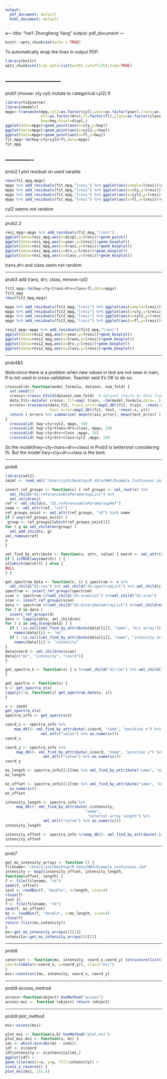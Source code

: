 ```yaml
---
output:
  pdf_document: default
  html_document: default
---
```

a---
title: "hw1-Zhongheng Yang"
output: pdf_document
---

```r
knitr::opts_chunk$set(echo = TRUE)
```


To automatically wrap the lines in output PDF:
```r
library(knitr)
opts_chunk$set(tidy.opts=list(width.cutoff=25),tidy=TRUE)
```



--------------------------
----------------

prob1
choose:
cty
cyl( mutate to categorical cyl2)
fl
```r
library(tidyverse)
library(modelr)
mpgx<-transmute(mpg,cyl2=as.factor(cyl),year=as.factor(year),trans=as.factor(trans),
                drv=as.factor(drv),fl=factor(fl),class=as.factor(class),cty=cty,
                hwy=hwy,displ=displ,)
ggplot(data=mpgx)+geom_point(aes(x=cty,y=hwy))
ggplot(data=mpgx)+geom_point(aes(x=cyl2,y=hwy))
ggplot(data=mpgx)+geom_point(aes(x=fl,y=hwy))
fit_mpg<-lm(hwy~cty+cyl2+fl,data=mpgx)
fit_mpg
```

-------------
---------------------------------

prob2.1
 plot residual on used varable
```r
rmse(fit_mpg,mpgx)
mpgx %>% add_residuals(fit_mpg,"lresi") %>% ggplot(aes(sample=lresi))+geom_qq()
mpgx %>% add_residuals(fit_mpg,"lresi") %>% ggplot(aes(x=cty,y=lresi))+geom_point()
mpgx %>% add_residuals(fit_mpg,"lresi") %>% ggplot(aes(x=cyl2,y=lresi))+geom_boxplot()
mpgx %>% add_residuals(fit_mpg,"lresi") %>% ggplot(aes(x=fl,y=lresi))+geom_boxplot()

```
cyl2 seems not random

-----------------

prob2.2
```r
resi_mpg<-mpgx %>% add_residuals(fit_mpg,"lresi")
ggplot(data=resi_mpg,aes(x=displ,y=lresi))+geom_point()
ggplot(data=resi_mpg,aes(x=year,y=lresi))+geom_boxplot()
ggplot(data=resi_mpg,aes(x=trans,y=lresi))+geom_boxplot()
ggplot(data=resi_mpg,aes(x=drv,y=lresi))+geom_boxplot()
ggplot(data=resi_mpg,aes(x=class,y=lresi))+geom_boxplot()
```
trans,drv and class seem not random

----------------------------

prob3
add trans, drv, class, remove cyl2
```r
fit2_mpg<-lm(hwy~cty+trans+drv+class+fl,data=mpgx)
fit2_mpg
rmse(fit2_mpg,mpgx)

mpgx %>% add_residuals(fit2_mpg,"lresi") %>% ggplot(aes(sample=lresi))+geom_qq()
mpgx %>% add_residuals(fit2_mpg,"lresi") %>% ggplot(aes(x=cty,y=lresi))+geom_point()
mpgx %>% add_residuals(fit2_mpg,"lresi") %>% ggplot(aes(x=cyl2,y=lresi))+geom_boxplot()
mpgx %>% add_residuals(fit2_mpg,"lresi") %>% ggplot(aes(x=fl,y=lresi))+geom_boxplot()

resi2_mpg<-mpgx %>% add_residuals(fit2_mpg,"lresi")
ggplot(data=resi2_mpg,aes(x=year,y=lresi))+geom_boxplot()
ggplot(data=resi2_mpg,aes(x=trans,y=lresi))+geom_boxplot()
ggplot(data=resi2_mpg,aes(x=drv,y=lresi))+geom_boxplot()
ggplot(data=resi2_mpg,aes(x=class,y=lresi))+geom_boxplot()
```

--------------------------

prob4&5

Note:since there is a problem when new values in test are not seen in train, fl is not used in
cross-validation. Teacher said it's OK to do so. 
```r

crossvalid<-function(model_formula, dataset, num_fold) {
  set.seed(2)
  crossv<-crossv_kfold(dataset,num_fold)  # dataset should be data frame?
  data_fit<-mutate( crossv, fit=map( train, ~lm(model_formula,data=. ) ) )
  errorx<-transmute(data_fit, train_error=map2_dbl(fit, train, ~rmse(.x,.y)),
                    test_error=map2_dbl(fit, test, ~rmse(.x,.y)))
  return ( errorx %>% summarize( mean(train_error), mean(test_error) ) )
}
  crossvalid( hwy~cty+cyl2, mpgx, 10)
  crossvalid( hwy~cty+trans+drv+class, mpgx, 10)
  crossvalid( hwy~cty+drv+class ,mpgx, 10)
  crossvalid( hwy~cty+drv+class+cyl2 ,mpgx, 10)
```

So the model(hwy~cty+trans+drv+class) in Prob3 is better(not considering fl). But the model hwy~cty+drv+class is the best.

-----------------

prob6

```r
library(xml2)
imzml <- read_xml("/Users/yzh/Desktop/R data/HW3/Example_Continuous.imzML")

insert_ref_groups <- function(x) { ref_groups <- xml_root(x) %>%
  xml_child("d1:referenceableParamGroupList") %>%
  xml_children()
ref <- xml_child(x, "d1:referenceableParamGroupRef") 
name <- xml_attr(ref, "ref")
ref_groups_exist <- xml_attr(ref_groups, "id") %in% name 
if ( any(ref_groups_exist) )
 group <- ref_groups[[which(ref_groups_exist)]] 
for ( g in xml_children(group) )
  xml_add_child(x, g) 
xml_remove(ref)
x
}

xml_find_by_attribute <- function(x, attr, value) { match <- xml_attr(x, attr) == value
if ( isTRUE(any(match)) ) {
x[[which(match)]] } else {
NULL
} }

get_spectrum_data <- function(x, i) { spectrum <- x %>%
  xml_child("d1:run") %>% xml_child("d1:spectrumList") %>% xml_child(i)
spectrum <- insert_ref_groups(spectrum) 
scan <- spectrum %>%xml_child("d1:scanList") %>%xml_child("d1:scan")
scan <- insert_ref_groups(scan) 
data <- spectrum %>%xml_child("d1:binaryDataArrayList") %>%xml_children() 
for ( d in data )
  insert_ref_groups(d)
data <- lapply(data, xml_children) 
for ( i in seq_along(data) ) {
  if ( !is.null(xml_find_by_attribute(data[[i]], "name", "m/z array")) ) 
    names(data)[i] <- "mz"
  if ( !is.null(xml_find_by_attribute(data[[i]], "name", "intensity array")) ) 
    names(data)[i] <- "intensity"
}
data$coord <- xml_children(scan) 
data[c("mz", "intensity", "coord")]
}

get_spectra_n <- function(x) { x %>%xml_child("d1:run") %>% xml_child("d1:spectrumList") %>% xml_attr("count") %>% as.numeric()
}

get_spectra <- function(x) {
n <- get_spectra_n(x)
lapply(1:n, function(i) get_spectrum_data(x, i))
}

x <- imzml
get_spectra_n(x)
spectra_info <- get_spectra(x)

coord_x <- spectra_info %>%
    map_dbl(~ xml_find_by_attribute(.$coord, "name", "position x") %>%
                xml_attr("value") %>% as.numeric())
coord_x

coord_y <- spectra_info %>%
     map_dbl(~ xml_find_by_attribute(.$coord, "name", "position y") %>%
                 xml_attr("value") %>% as.numeric())
coord_y

mz_length <- spectra_info[[1]]$mz %>% xml_find_by_attribute("name", "external array length") %>% xml_attr("value")    %>%   as.numeric()
mz_length

mz_offset <- spectra_info[[1]]$mz %>% xml_find_by_attribute("name", "external offset") %>% xml_attr("value") %>%
  as.numeric()
mz_offset

intensity_length <- spectra_info %>%
     map_dbl(~ xml_find_by_attribute(.$intensity,
                                    "name",
                                     "external array length") %>%
                 xml_attr("value") %>% as.numeric())
intensity_length

intensity_offset <- spectra_info %>%map_dbl(~ xml_find_by_attribute(.$intensity, "name", "external offset") %>% xml_attr("value") %>% as.numeric())
intensity_offset
```

----------

prob7

```r
get_mz_intensity_arrays <- function () {
filename<-"/Users/yzh/Desktop/R data/HW3/Example_Continuous.ibd"
intensity <- map2(intensity_offset, intensity_length,
function(offset, length) {
f <- file(filename, "rb")
seek(f, offset)
iout <- readBin(f, "double", n=length, size=4) 
close(f)
iout })
f <- file(filename, "rb")
seek(f, mz_offset)
mz <- readBin(f, "double", n=mz_length, size=4)
close(f)
return (list(mz,intensity))
}
mz<-get_mz_intensity_arrays()[[1]]
intensity<-get_mz_intensity_arrays()[[2]]
```

----------------

prob8

```r
construct <- function(mz, intensity, coord_x,coord_y) {structure(list(mz=mz, intensity=simplify2array(intensity),
coord=tibble(x=coord_x, y=coord_y)), class="msi")
}
msi<-construct(mz, intensity, coord_x, coord_y)
```

---------------

prob9 access_method
```r
access<-function(object) UseMethod("access")
access.msi <- function (object) return (object)
```

---------------

prob9 plot_method
```r
msi<-access(msi)

plot_msi <- function(a,b) UseMethod("plot_msi")
plot_msi.msi <- function(x, mz) {
idx <- which.min(abs(mz - x$mz)) 
idf <- x$coord
idf$intensity <- x$intensity[idx,] 
ggplot(idf) +
geom_tile(aes(x=x, y=y, fill=intensity)) +
scale_y_reverse() }
plot_msi(msi, 151.9)
```



